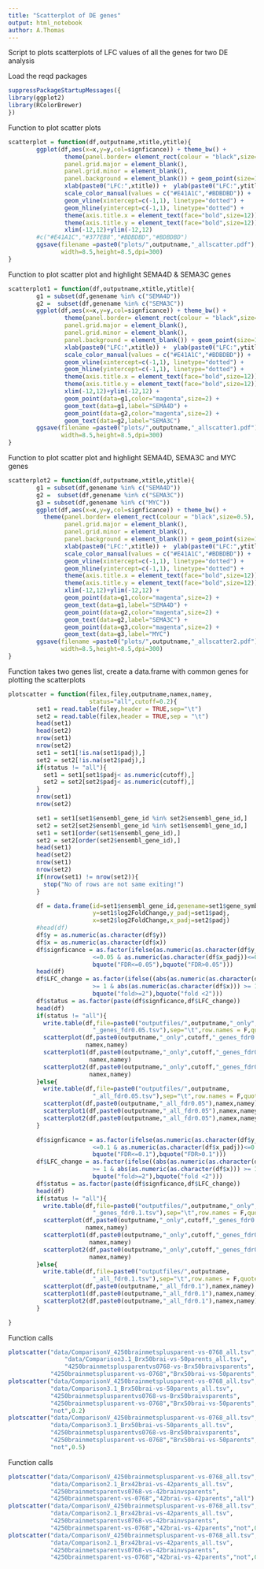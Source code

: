 ```yaml
---
title: "Scatterplot of DE genes"
output: html_notebook
author: A.Thomas
---
```

Script to plots scatterplots of LFC values of all the genes for two DE analysis

Load the reqd packages 
```r
suppressPackageStartupMessages({
library(ggplot2)
library(RColorBrewer)
})
```

Function to plot scatter plots
```r
scatterplot = function(df,outputname,xtitle,ytitle){
        ggplot(df,aes(x=x,y=y,col=signficance)) + theme_bw() +
                theme(panel.border= element_rect(colour = "black",size=0.5),
                panel.grid.major = element_blank(),
                panel.grid.minor = element_blank(),
                panel.background = element_blank()) + geom_point(size=1) +
                xlab(paste0("LFC:",xtitle)) +  ylab(paste0("LFC:",ytitle)) +
                scale_color_manual(values = c("#E41A1C","#BDBDBD")) +
                geom_vline(xintercept=c(-1,1), linetype="dotted") + 
                geom_hline(yintercept=c(-1,1), linetype="dotted") +
                theme(axis.title.x = element_text(face="bold",size=12)) +  
                theme(axis.title.y = element_text(face="bold",size=12)) +
                xlim(-12,12)+ylim(-12,12)
        #c("#E41A1C","#377EB8","#BDBDBD","#BDBDBD")
        ggsave(filename =paste0("plots/",outputname,"_allscatter.pdf"),
               width=8.5,height=8.5,dpi=300)
}
```

Function to plot scatter plot and highlight SEMA4D & SEMA3C genes
```r
scatterplot1 = function(df,outputname,xtitle,ytitle){
        g1 = subset(df,genename %in% c("SEMA4D"))
        g2 =  subset(df,genename %in% c("SEMA3C"))
        ggplot(df,aes(x=x,y=y,col=signficance)) + theme_bw() +
                theme(panel.border= element_rect(colour = "black",size=0.5),
                panel.grid.major = element_blank(),
                panel.grid.minor = element_blank(),
                panel.background = element_blank()) + geom_point(size=1) +
                xlab(paste0("LFC:",xtitle)) +  ylab(paste0("LFC:",ytitle)) +
                scale_color_manual(values = c("#E41A1C","#BDBDBD")) +
                geom_vline(xintercept=c(-1,1), linetype="dotted") + 
                geom_hline(yintercept=c(-1,1), linetype="dotted") +
                theme(axis.title.x = element_text(face="bold",size=12)) +  
                theme(axis.title.y = element_text(face="bold",size=12)) +
                xlim(-12,12)+ylim(-12,12) +
                geom_point(data=g1,color="magenta",size=2) +
                geom_text(data=g1,label="SEMA4D") +
                geom_point(data=g2,color="magenta",size=2) +
                geom_text(data=g2,label="SEMA3C") 
        ggsave(filename =paste0("plots/",outputname,"_allscatter1.pdf"),
               width=8.5,height=8.5,dpi=300)
}
```


Function to plot scatter plot and highlight SEMA4D, SEMA3C and MYC genes
```r
scatterplot2 = function(df,outputname,xtitle,ytitle){
        g1 = subset(df,genename %in% c("SEMA4D"))
        g2 =  subset(df,genename %in% c("SEMA3C"))
        g3 = subset(df,genename %in% c("MYC"))
        ggplot(df,aes(x=x,y=y,col=signficance)) + theme_bw() +
          theme(panel.border= element_rect(colour = "black",size=0.5),
                panel.grid.major = element_blank(),
                panel.grid.minor = element_blank(),
                panel.background = element_blank()) + geom_point(size=1) +
                xlab(paste0("LFC:",xtitle)) +  ylab(paste0("LFC:",ytitle)) +
                scale_color_manual(values = c("#E41A1C","#BDBDBD")) +
                geom_vline(xintercept=c(-1,1), linetype="dotted") + 
                geom_hline(yintercept=c(-1,1), linetype="dotted") +
                theme(axis.title.x = element_text(face="bold",size=12)) +  
                theme(axis.title.y = element_text(face="bold",size=12)) +
                xlim(-12,12)+ylim(-12,12) +
                geom_point(data=g1,color="magenta",size=2) +
                geom_text(data=g1,label="SEMA4D") +
                geom_point(data=g2,color="magenta",size=2) +
                geom_text(data=g2,label="SEMA3C") + 
                geom_point(data=g3,color="magenta",size=2) + 
                geom_text(data=g3,label="MYC")
        ggsave(filename =paste0("plots/",outputname,"_allscatter2.pdf"),
               width=8.5,height=8.5,dpi=300)
}
```

Function takes two genes list, create a data.frame with common genes for
plotting the scatterplots 
```r
plotscatter = function(filex,filey,outputname,namex,namey,
                       status="all",cutoff=0.2){
        set1 = read.table(filey,header = TRUE,sep="\t")
        set2 = read.table(filex,header = TRUE,sep = "\t")
        head(set1)
        head(set2)
        nrow(set1)
        nrow(set2)
        set1 = set1[!is.na(set1$padj),]
        set2 = set2[!is.na(set2$padj),]
        if(status != "all"){
          set1 = set1[set1$padj< as.numeric(cutoff),]
          set2 = set2[set2$padj< as.numeric(cutoff),]
        }
        nrow(set1)
        nrow(set2)

        set1 = set1[set1$ensembl_gene_id %in% set2$ensembl_gene_id,]
        set2 = set2[set2$ensembl_gene_id %in% set1$ensembl_gene_id,]
        set1 = set1[order(set1$ensembl_gene_id),]
        set2 = set2[order(set2$ensembl_gene_id),]
        head(set1)
        head(set2)
        nrow(set1)
        nrow(set2)
        if(nrow(set1) != nrow(set2)){
          stop("No of rows are not same exiting!")
        }

        df = data.frame(id=set1$ensembl_gene_id,genename=set1$gene_symbol,
                        y=set1$log2FoldChange,y_padj=set1$padj,
                        x=set2$log2FoldChange,x_padj=set2$padj)
        #head(df)
        df$y = as.numeric(as.character(df$y))
        df$x = as.numeric(as.character(df$x))
        df$signficance = as.factor(ifelse(as.numeric(as.character(df$y_padj))
                        <=0.05 & as.numeric(as.character(df$x_padj))<=0.05,
                        bquote("FDR<=0.05"),bquote("FDR>0.05")))
        head(df)
        df$LFC_change = as.factor(ifelse((abs(as.numeric(as.character(df$y))) 
                        >= 1 & abs(as.numeric(as.character(df$x))) >= 1),
                        bquote("fold>=2"),bquote("fold <2")))
        df$status = as.factor(paste(df$signficance,df$LFC_change))
        head(df)
        if(status != "all"){
          write.table(df,file=paste0("outputfiles/",outputname,"_only",cutoff,
                        "_genes_fdr0.05.tsv"),sep="\t",row.names = F,quote = F)
          scatterplot(df,paste0(outputname,"_only",cutoff,"_genes_fdr0.05"),
                      namex,namey)
          scatterplot1(df,paste0(outputname,"_only",cutoff,"_genes_fdr0.05"),
                       namex,namey)
          scatterplot2(df,paste0(outputname,"_only",cutoff,"_genes_fdr0.05"),
                       namex,namey)
        }else{
          write.table(df,file=paste0("outputfiles/",outputname,
                        "_all_fdr0.05.tsv"),sep="\t",row.names = F,quote = F)
          scatterplot(df,paste0(outputname,"_all_fdr0.05"),namex,namey)
          scatterplot1(df,paste0(outputname,"_all_fdr0.05"),namex,namey)
          scatterplot2(df,paste0(outputname,"_all_fdr0.05"),namex,namey)
        }

        df$signficance = as.factor(ifelse(as.numeric(as.character(df$y_padj))
                        <=0.1 & as.numeric(as.character(df$x_padj))<=0.1,
                        bquote("FDR<=0.1"),bquote("FDR>0.1")))
        df$LFC_change = as.factor(ifelse((abs(as.numeric(as.character(df$y))) 
                        >= 1 & abs(as.numeric(as.character(df$x))) >= 1),
                        bquote("fold>=2"),bquote("fold <2")))
        df$status = as.factor(paste(df$signficance,df$LFC_change))
        head(df)
        if(status != "all"){
          write.table(df,file=paste0("outputfiles/",outputname,"_only",cutoff,
                        "_genes_fdr0.1.tsv"),sep="\t",row.names = F,quote = F)
          scatterplot(df,paste0(outputname,"_only",cutoff,"_genes_fdr0.1"),
                      namex,namey)
          scatterplot1(df,paste0(outputname,"_only",cutoff,"_genes_fdr0.1"),
                       namex,namey)
          scatterplot2(df,paste0(outputname,"_only",cutoff,"_genes_fdr0.1"),
                       namex,namey)
        }else{
          write.table(df,file=paste0("outputfiles/",outputname,
                        "_all_fdr0.1.tsv"),sep="\t",row.names = F,quote = F)
          scatterplot(df,paste0(outputname,"_all_fdr0.1"),namex,namey)
          scatterplot1(df,paste0(outputname,"_all_fdr0.1"),namex,namey)
          scatterplot2(df,paste0(outputname,"_all_fdr0.1"),namex,namey)
        }

}
```
Function calls

```r
plotscatter("data/ComparisonV_4250brainmetsplusparent-vs-0768_all.tsv",
                "data/Comparison3.1_Brx50brai-vs-50parents_all.tsv",
                "4250brainmetsplusparentvs0768-vs-Brx50braivsparents",
            "4250brainmetsplusparent-vs-0768","Brx50brai-vs-50parents","all")
plotscatter("data/ComparisonV_4250brainmetsplusparent-vs-0768_all.tsv",
            "data/Comparison3.1_Brx50brai-vs-50parents_all.tsv",
            "4250brainmetsplusparentvs0768-vs-Brx50braivsparents",
            "4250brainmetsplusparent-vs-0768","Brx50brai-vs-50parents",
            "not",0.2)
plotscatter("data/ComparisonV_4250brainmetsplusparent-vs-0768_all.tsv",
            "data/Comparison3.1_Brx50brai-vs-50parents_all.tsv",
            "4250brainmetsplusparentvs0768-vs-Brx50braivsparents",
            "4250brainmetsplusparent-vs-0768","Brx50brai-vs-50parents",
            "not",0.5)
```

Function calls 
```r
plotscatter("data/ComparisonV_4250brainmetsplusparent-vs-0768_all.tsv",
            "data/Comparison2.1_Brx42brai-vs-42parents_all.tsv",
            "4250brainmetsparentvs0768-vs-42brainvsparents",
            "4250brainmetsparent-vs-0768","42brai-vs-42parents","all")
plotscatter("data/ComparisonV_4250brainmetsplusparent-vs-0768_all.tsv",
            "data/Comparison2.1_Brx42brai-vs-42parents_all.tsv",
            "4250brainmetsparentvs0768-vs-42brainvsparents",
            "4250brainmetsparent-vs-0768","42brai-vs-42parents","not",0.2)
plotscatter("data/ComparisonV_4250brainmetsplusparent-vs-0768_all.tsv",
            "data/Comparison2.1_Brx42brai-vs-42parents_all.tsv",
            "4250brainmetsparentvs0768-vs-42brainvsparents",
            "4250brainmetsparent-vs-0768","42brai-vs-42parents","not",0.5)
```
